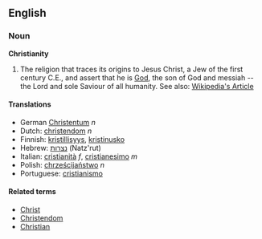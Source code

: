 ==English==

===Noun===
'''Christianity'''

#The religion that traces its origins to Jesus Christ, a Jew of the first century C.E., and assert that he is [[God]], the son of God and messiah -- the Lord and sole Saviour of all humanity.  See also: [http://en.wikipedia.org/wiki/Christianity Wikipedia's Article]

====Translations====
*German [[Christentum]] ''n''
*Dutch: [[christendom]] ''n''
*Finnish: [[kristillisyys]], [[kristinusko]]
*Hebrew: [[נצרות]] (Natz'rut)
*Italian: [[cristianità]] ''f'', [[cristianesimo]] ''m''
*Polish: [[chrześcijaństwo]] ''n''
*Portuguese: [[cristianismo]]

====Related terms====
*[[Christ]]
*[[Christendom]]
*[[Christian]]